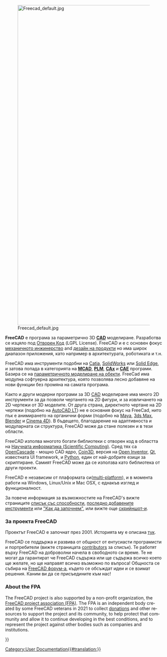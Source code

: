 <languages/>
<div lang="en" dir="ltr" class="mw-content-ltr">
{{Docnav
|[[Online Help Startpage|Online Help Startpage]]
|[[Feature list|Feature list]]
}}
</div>

[[Image:Freecad default.jpg|1024px|center]] 

<div class="mw-translate-fuzzy">
'''FreeCAD''' е програма за параметрично 3D [http://en.wikipedia.org/wiki/CAD '''CAD'''] моделиране. Разработва се изцяло под [https://bg.wikipedia.org/wiki/%D0%9E%D1%82%D0%B2%D0%BE%D1%80%D0%B5%D0%BD_%D0%BA%D0%BE%D0%B4 Отворен Код] (LGPL License). FreeCAD и е с основен фокус  [http://en.wikipedia.org/wiki/Mechanical_engineering механичното инжинерство] and [http://en.wikipedia.org/wiki/Product_design дезайн на продукти] но има широк диапазон приложения, като например в архитектурата, роботиката и т.н.
</div>

<div class="mw-translate-fuzzy">
FreeCAD има инструменти подобни на [http://en.wikipedia.org/wiki/Catia Catia], [http://en.wikipedia.org/wiki/Solidworks SolidWorks] или [http://en.wikipedia.org/wiki/Solid_Edge Solid Edge], и затова попада в категорията на  [http://en.wikipedia.org/wiki/CAD '''MCAD'''], [http://en.wikipedia.org/wiki/Product_Lifecycle_Management '''PLM'''], [http://en.wikipedia.org/wiki/CAx '''CAx'''] и [http://en.wikipedia.org/wiki/Computer-aided_engineering '''CAE'''] програми. Базира се на [http://en.wikipedia.org/wiki/Parametric_feature_based_modeler параметричното моделиране на обекти]. FreeCad има модулна софтуерна архитектура, която позволява лесно добавяне на нови функции без промяна на самата програма.
</div>

<div class="mw-translate-fuzzy">
Както и други модерни програми за 3D [http://en.wikipedia.org/wiki/CAD CAD] моделиране има много 2D инструменти за да позволи чертането на 2D фигури, и за извличането на 2D чертежи от 3D моделите. От друга страна, директното чертане на 2D чертежи  (подобно на [http://en.wikipedia.org/wiki/AutoCAD#AutoCAD_LT AutoCAD LT]) не е основния фокус на FreeCad, нито пък е анимирането на органични форми (подобно на  [http://en.wikipedia.org/wiki/Maya_(software) Maya], [http://en.wikipedia.org/wiki/3ds_Max 3ds Max], [http://en.wikipedia.org/wiki/Blender_%28software%29 Blender] и [http://en.wikipedia.org/wiki/CINEMA_4D Cinema 4D]). В бъдещето, благодарение на адаптивноста и модуларната си структура, FreeCAD може да стане полезен и в тези области.
</div>

<div class="mw-translate-fuzzy">
FreeCAD изполва многото богати библиотеки с отворен код в областта на [http://en.wikipedia.org/wiki/Scientific_Computation Научната информатика (Scientific Computing)]. Сред тях са [http://OpenCascade.org OpenCascade] - мощно CAD ядро, [http://www.Coin3D.org Coin3D], версия на [http://en.wikipedia.org/wiki/Open_Inventor Open Inventor], [http://www.qtsoftware.com/ Qt], известната UI framework, и [http://www.python.org Python], един от най-добрите езици за скриптиране. Самият FreeCAD може да се използва като библиотека от други проекти.
</div>

<div class="mw-translate-fuzzy">
FreeCAD е независим от плаформата си([http://en.wikipedia.org/wiki/Cross-platform multi-platform]), и в момента работи на Windows, Linux/Unix и Mac OSX, с еднакъв изглед и функционалност.
</div>

<div class="mw-translate-fuzzy">
За повече информация за възможностите на FreeCAD's вижте страниците [[Feature list/bg|списък със способности]], [[Getting_started/bg#What's new| последно добавените инструменти]] или [[Getting started/bg|"Как да започнем"]], или вижте още [[screenshots|скрийншот-и]].
</div>

<span id="About_the_FreeCAD_project"></span>
===За проекта FreeCAD===

<div class="mw-translate-fuzzy">
Проектът FreeCAD е започнат през 2001. Историята му е описана [[history|тук]].
</div> 

<div class="mw-translate-fuzzy">
FreeCAD се поддържа и развива от общност от ентусиасти програмисти и портребители (вижте страницата [[contributors|contributors]] за списък). Те работят върху FreeCAD на доброволни начела в свободното си време. Те не могат да гарантират че FreeCAD съдържа или ще съдържа всичко което ще желате, но ще направят всичко възможно по въпроса! Общноста се събира на [http://forum.freecadweb.org FreeCAD форум-а], където се обсъждат идеи и се взимат решения. Каним ви да се присъедините към нас!
</div>

<div lang="en" dir="ltr" class="mw-content-ltr">
=== About the FPA ===
</div>

<div lang="en" dir="ltr" class="mw-content-ltr">
The FreeCAD project is also supported by a non-profit organization, the [https://fpa.freecad.org FreeCAD project association (FPA)]. The FPA is an independent body created by some FreeCAD veterans in 2021 to collect [[donate|donations]] and other resources to support the project and its community, to help protect that community and allow it to continue developing in the best conditions, and to represent the project against other bodies such as companies and institutions.
</div>


<div class="mw-translate-fuzzy">
{{Docnav|Online Help Startpage/bg|Feature list/bg}}
</div>

{{Userdocnavi{{#translation:}}}}
[[Category:User Documentation{{#translation:}}]]